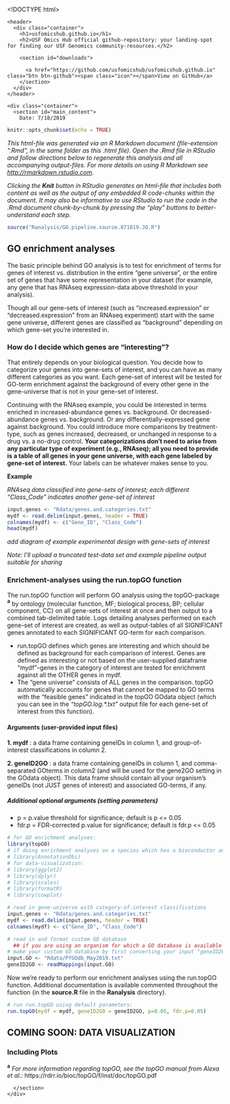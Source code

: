 <!DOCTYPE html>
<html lang="en-US">
  <head>
    <meta charset='utf-8'>
    <meta http-equiv="X-UA-Compatible" content="IE=edge">
    <meta name="viewport" content="width=device-width, initial-scale=1">
    <link rel="stylesheet" href="/assets/css/style.css?v=3b1ea14f0e4b9602ac90929571ec4593591de56a">

<!-- Begin Jekyll SEO tag v2.6.1 -->
<title>Gene functional-enrichment using JO&#39;s GO-analysis pipeline | USF Omics Hub</title>
<meta name="generator" content="Jekyll v3.8.5" />
<meta property="og:title" content="Gene functional-enrichment using JO&#39;s GO-analysis pipeline" />
<meta name="author" content="Author: J. Oberstaller" />
<meta property="og:locale" content="en_US" />
<meta name="description" content="USF Omics Hub official github-repository: your landing-spot for finding our USF Genomics community-resources." />
<meta property="og:description" content="USF Omics Hub official github-repository: your landing-spot for finding our USF Genomics community-resources." />
<link rel="canonical" href="http://localhost:4000/code/GO_analysis/R/GO_pipeline_draft_JO.Rmd" />
<meta property="og:url" content="http://localhost:4000/code/GO_analysis/R/GO_pipeline_draft_JO.Rmd" />
<meta property="og:site_name" content="USF Omics Hub" />
<script type="application/ld+json">
{"author":{"@type":"Person","name":"Author: J. Oberstaller"},"headline":"Gene functional-enrichment using JO&#39;s GO-analysis pipeline","description":"USF Omics Hub official github-repository: your landing-spot for finding our USF Genomics community-resources.","@type":"WebPage","url":"http://localhost:4000/code/GO_analysis/R/GO_pipeline_draft_JO.Rmd","@context":"https://schema.org"}</script>
<!-- End Jekyll SEO tag -->

  </head>

  <body>

    <header>
      <div class="container">
        <h1>usfomicshub.github.io</h1>
        <h2>USF Omics Hub official github-repository: your landing-spot for finding our USF Genomics community-resources.</h2>

        <section id="downloads">
          
          <a href="https://github.com/usfomicshub/usfomicshub.github.io" class="btn btn-github"><span class="icon"></span>View on GitHub</a>
        </section>
      </div>
    </header>

    <div class="container">
      <section id="main_content">
        Date: 7/18/2019

```r
knitr::opts_chunk$set(echo = TRUE)
```
*This html-file was generated via an R Markdown document (file-extension ".Rmd", in the same folder as this .html file). Open the .Rmd file in RStudio and follow directions below to regenerate this analysis and all accompanying output-files. For more details on using R Markdown see <http://rmarkdown.rstudio.com>.*

*Clicking the **Knit** button in RStudio generates an html-file that includes both content as well as the output of any embedded R code-chunks within the document. It may also be informative to use RStudio to run the code in the .Rmd document chunk-by-chunk by pressing the "play" buttons to better-understand each step.*
```r
source("Ranalysis/GO.pipeline.source.071819.JO.R")
```
## GO enrichment analyses ##

The basic principle behind GO analysis is to test for enrichment of terms for genes of interest vs. distribution in the entire "gene universe", or the entire set of genes that have some representation in your dataset (for example, any gene that has RNAseq expression-data above threshold in your analysis).

Though all our gene-sets of interest (such as "increased.expression" or "decreased.expression" from an RNAseq experiment) start with the same gene universe, different genes are classified as "background" depending on which gene-set you're interested in.


### How do I decide which genes are "interesting"? ###

That entirely depends on your biological question. You decide how to categorize your genes into gene-sets of interest, and you can have as many different categories as you want. Each gene-set of interest will be tested for GO-term enrichment against the background of every other gene in the gene-universe that is not in your gene-set of interest.

Continuing with the RNAseq example, you could be interested in terms enriched in increased-abundance genes vs. background. Or decreased-abundance genes vs. background. Or any differentially-expressed gene against background. You could introduce more comparisons by treatment-type, such as genes increased, decreased, or unchanged in response to a drug vs. a no-drug control. **Your categorizations don't need to arise from any particular type of experiment (e.g., RNAseq); all you need to provide is a table of all genes in your gene universe, with each gene labeled by gene-set of interest.** Your labels can be whatever makes sense to you.

**Example**

*RNAseq data classified into gene-sets of interest; each different "Class_Code" indicates another gene-set of interest*

```r
input.genes <- "Rdata/genes.and.categories.txt"
mydf <- read.delim(input.genes, header = TRUE)
colnames(mydf) <- c("Gene_ID", "Class_Code")
head(mydf)
```

*add diagram of example experimental design with gene-sets of interest*

*Note: I'll upload a truncated test-data set and example pipeline output suitable for sharing*

### Enrichment-analyses using the run.topGO function ###

The run.topGO function will perform GO analysis using the topGO-package **^a^** by ontology (molecular function, MF; biological process, BP; cellular component, CC) on all gene-sets of interest at once and then output to a combined tab-delimited table. Logs detailing analyses performed on each gene-set of interest are created, as well as output-tables of all SIGNIFICANT genes annotated to each SIGNIFICANT GO-term for each comparison.

  + run.topGO defines which genes are interesting and which should be defined as background for each comparison of interest. Genes are defined as interesting or not based on the user-supplied dataframe "mydf"--genes in the category of interest are tested for enrichment against all the OTHER genes in mydf.
  + The "gene universe" consists of ALL genes in the comparison. topGO automatically accounts for genes that cannot be mapped to GO terms with the "feasible genes" indicated in the topGO GOdata object (which you can see in the *"topGO.log.\*.txt"* output file for each gene-set of interest from this function).

#### Arguments (user-provided input files) ####

  **1. mydf** : a data frame containing geneIDs in column 1, and group-of-interest classifications in column 2.
  
  **2. geneID2GO** : a data frame containing geneIDs in column 1, and comma-separated GOterms in column2 (and will be used for the gene2GO setting in the GOdata object). This data frame should contain all your organism's geneIDs (not JUST genes of interest) and associated GO-terms, if any.

##### Additional optional arguments (setting parameters) #####

  + p = p.value threshold for significance; default is p <= 0.05
  + fdr.p = FDR-corrected p.value for significance; default is fdr.p <= 0.05


```r
# for GO enrichment analyses:
library(topGO)
# if doing enrichment analyses on a species which has a bioconductor annotation package (such as mouse or human), also load AnnotationDbi:
# library(AnnotationDbi)
# for data-visualization:
# library(ggplot2)
# library(dplyr)
# library(scales)
# library(formatR)
# library(cowplot)
```

```r
# read in gene-universe with category-of-interest classifications
input.genes <- "Rdata/genes.and.categories.txt"
mydf <- read.delim(input.genes, header = TRUE)
colnames(mydf) <- c("Gene_ID", "Class_Code")
```

```r
# read in and format custom GO database
  ## if you are using an organism for which a GO database is available through the AnnotationDbi package, you will follow a slightly different (and easier) procedure, which I'll detail in another example later.
# make your custom GO database by first converting your input "geneID2GO" dataframe into the correct format (a named character-vector: each vector named by geneID, with GO terms as each element) using the readMappings function from topGO:
input.GO <- "Rdata/PfGOdb_May2019.txt"
geneID2GO <- readMappings(input.GO)
```

Now we're ready to perform our enrichment analyses using the run.topGO function. Additional documentation is available commented throughout the function (in the **source.R** file in the **Ranalysis** directory).

```r
# run run.topGO using default parameters:
run.topGO(mydf = mydf, geneID2GO = geneID2GO, p=0.05, fdr.p=0.05)
```


## COMING SOON: DATA VISUALIZATION ##


### Including Plots



**^a^** *For more information regarding topGO, see the topGO manual from Alexa et al.:* https://rdrr.io/bioc/topGO/f/inst/doc/topGO.pdf

      </section>
    </div>

    
  </body>
</html>
